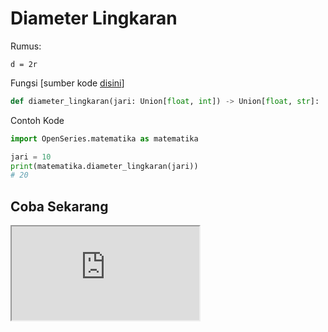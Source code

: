 # Diameter Lingkaran

Rumus:

```
d = 2r
```

Fungsi [sumber kode [disini](https://github.com/bellshade/OpenSeries/blob/main/OpenSeries/matematika.py#L50C1-L50C70)]

```python
def diameter_lingkaran(jari: Union[float, int]) -> Union[float, str]:
```

Contoh Kode

```python
import OpenSeries.matematika as matematika

jari = 10
print(matematika.diameter_lingkaran(jari))
# 20
```

## Coba Sekarang

<iframe src="https://replit.com/@ItsArul/DiameterLingkaran?embed=1&theme=light" className="aspect-video w-full" />
